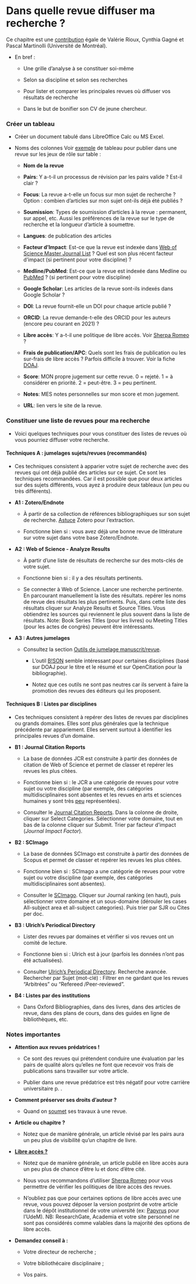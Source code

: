 # Dans quelle revue diffuser ma recherche ? {#sec-oupublier}

Ce chapitre est une [contribution](https://github.com/pmartinolli/where2publish) égale de Valérie Rioux, Cynthia Gagné et Pascal Martinolli (Université de Montréal).

-   En bref :

    -   Une grille d'analyse à se constituer soi-même

    -   Selon sa discipline et selon ses recherches

    -   Pour lister et comparer les principales revues où diffuser vos résultats de recherche

    -   Dans le but de bonifier son CV de jeune chercheur.

### Créer un tableau

-   Créer un document tabulé dans LibreOffice Calc ou MS Excel.

-   Noms des colonnes Voir [exemple](https://github.com/pmartinolli/where2publish/blob/main/where2publish-example-TTRPG.csv) de tableau pour publier dans une revue sur les jeux de rôle sur table :

    -   **Nom de la revue**

    -   **Pairs**: Y a-t-il un processus de révision par les pairs valide ? Est-il clair ?

    -   **Focus**: La revue a-t-elle un focus sur mon sujet de recherche ? Option : combien d'articles sur mon sujet ont-ils déjà été publiés ?

    -   **Soumission**: Types de soumission d'articles à la revue : permanent, sur appel, etc. Aussi les préférences de la revue sur le type de recherche et la longueur d'article à soumettre.

    -   **Langues**: de publication des articles

    -   **Facteur d'Impact**: Est-ce que la revue est indexée dans [Web of Science Master Journal List](https://mjl.clarivate.com/home?utm_source=wos&utm_medium=web&utm_campaign=header-na) ? Quel est son plus récent facteur d'impact (si pertinent pour votre discipline) ?

    -   **Medline/PubMed**: Est-ce que la revue est indexée dans Medline ou [PubMed](https://www.ncbi.nlm.nih.gov/nlmcatalog/journals/) ? (si pertinent pour votre discipline)

    -   **Google Scholar**: Les articles de la revue sont-ils indexés dans Google Scholar ?

    -   **DOI**: La revue fournit-elle un DOI pour chaque article publié ?

    -   **ORCID**: La revue demande-t-elle des ORCID pour les auteurs (encore peu courant en 2021) ?

    -   **Libre accès**: Y a-t-il une politique de libre accès. Voir [Sherpa Romeo](https://v2.sherpa.ac.uk/romeo/) ?

    -   **Frais de publication/APC**: Quels sont les frais de publication ou les sur-frais de libre accès ? Parfois difficile à trouver. Voir la fiche [DOAJ](https://doaj.org/).

    -   **Score**: MON propre jugement sur cette revue. 0 = rejeté. 1 = à considérer en priorité. 2 = peut-être. 3 = peu pertinent.

    -   **Notes**: MES notes personnelles sur mon score et mon jugement.

    -   **URL**: lien vers le site de la revue.

### Constituer une liste de revues pour ma recherche

-   Voici quelques techniques pour vous constituer des listes de revues où vous pourriez diffuser votre recherche.

#### Techniques A : jumelages sujets/revues (recommandés)

-   Ces techniques consistent à apparier votre sujet de recherche avec des revues qui ont déjà publié des articles sur ce sujet. Ce sont les techniques recommandées. Car il est possible que pour deux articles sur des sujets différents, vous ayez à produire deux tableaux (un peu ou très différents).

-   **A1 : Zotero/Endnote**

    -   À partir de sa collection de références bibliographiques sur son sujet de recherche. [Astuce](https://observablehq.com/@pascaliensis/zoterojsnalysis) Zotero pour l'extraction.

    -   Fonctionne bien si : vous avez déjà une bonne revue de littérature sur votre sujet dans votre base Zotero/Endnote.

-   **A2 : Web of Science - Analyze Results**

    -   À partir d'une liste de résultats de recherche sur des mots-clés de votre sujet.

    -   Fonctionne bien si : il y a des résultats pertinents.

    -   Se connecter à Web of Science. Lancer une recherche pertinente. En parcourant manuellement la liste des résultats. repérer les noms de revue des résultats les plus pertinents. Puis, dans cette liste des résultats cliquer sur Analyze Results et Source Titles. Vous obtiendrez les sources qui reviennent le plus souvent dans la liste de résultats. Note: Book Series Titles (pour les livres) ou Meeting Titles (pour les actes de congrès) peuvent être intéressants.

-   **A3 : Autres jumelages**

    -   Consultez la section [Outils de jumelage manuscrit/revue](https://bib.umontreal.ca/gerer-diffuser/communication-savante/publier-article-scientifique).

        -   L'outil [B!SON](https://service.tib.eu/bison/) semble intéressant pour certaines disciplines (basé sur DOAJ pour le titre et le résumé et sur OpenCitation pour la bibliographie).

        -   Notez que ces outils ne sont pas neutres car ils servent à faire la promotion des revues des éditeurs qui les proposent.

#### Techniques B : Listes par disciplines

-   Ces techniques consistent à repérer des listes de revues par disciplines ou grands domaines. Elles sont plus générales que la technique précédente par appariement. Elles servent surtout à identifier les principales revues d'un domaine.

-   **B1 : Journal Citation Reports**

    -   La base de données JCR est construite à partir des données de citation de Web of Science et permet de classer et repérer les revues les plus citées.

    -   Fonctionne bien si : le JCR a une catégorie de revues pour votre sujet ou votre discipline (par exemple, des catégories multidisciplinaires sont absentes et les revues en arts et sciences humaines y sont très [peu](https://support.clarivate.com/ScientificandAcademicResearch/s/article/Journal-Citation-Reports-Reasons-for-not-calculating-Impact-Factors-for-journals-covered-in-Arts-Humanities-Citation-Index?language=en_US) représentées).

    -   Consulter le [Journal Citation Reports](https://jcr.clarivate.com/). Dans la colonne de droite, cliquer sur Select Categories. Sélectionner votre domaine, tout en bas de la colonne cliquer sur Submit. Trier par facteur d'impact (*Journal Impact Factor*).

-   **B2 : SCImago**

    -   La base de données SCImago est construite à partir des données de Scopus et permet de classer et repérer les revues les plus citées.

    -   Fonctionne bien si : SCImago a une catégorie de revues pour votre sujet ou votre discipline (par exemple, des catégories multidisciplinaires sont absentes).

    -   Consulter le [SCImago](http://www.scimagojr.com/). Cliquer sur Journal ranking (en haut), puis sélectionner votre domaine et un sous-domaine (dérouler les cases All-subject area et all-subject categories). Puis trier par SJR ou Cites per doc.

-   **B3 : Ulrich's Periodical Directory**

    -   Lister des revues par domaines et vérifier si vos revues ont un comité de lecture.

    -   Fonctionne bien si : Ulrich est à jour (parfois les données n'ont pas été actualisées).

    -   Consulter [Ulrich's Periodical Directory](https://www.ulrichsweb.com/). Recherche avancée. Rechercher par Sujet (mot-clé) : Filtrer en ne gardant que les revues "Arbitrées" ou "Refereed /Peer-reviewed".

-   **B4 : Listes par des institutions**

    -   Dans Oxford Bibliographies, dans des livres, dans des articles de revue, dans des plans de cours, dans des guides en ligne de bibliothèques, etc.

### Notes importantes

-   **Attention aux revues prédatrices !**

    -   Ce sont des revues qui prétendent conduire une évaluation par les pairs de qualité alors qu'elles ne font que recevoir vos frais de publications sans travailler sur votre article.

    -   Publier dans une revue prédatrice est très négatif pour votre carrière universitaire p. .

-   **Comment préserver ses droits d'auteur ?**

    -   Quand on [soumet](https://www.udice.org/2023/09/29/comment-preserver-les-droits-dauteur-sur-mes-travaux-de-recherche/) ses travaux à une revue.

-   **Article ou chapitre ?**

    -   Notez que de manière générale, un article révisé par les pairs aura un peu plus de visibilité qu'un chapitre de livre.

-   [**Libre accès ?**](#sec-libreacces)

    -   Notez que de manière générale, un article publié en libre accès aura un peu plus de chance d'être lu et donc d'être cité.

    -   Nous vous recommandons d'utiliser [Sherpa Romeo](https://v2.sherpa.ac.uk/romeo/) pour vous permettre de vérifier les politiques de libre accès des revues.

    -   N'oubliez pas que pour certaines options de libre accès avec une revue, vous pouvez déposer la version postprint de votre article dans le dépôt institutionnel de votre université (ex: [Papyrus](https://papyrus.bib.umontreal.ca/) pour l'UdeM). NB: ResearchGate, Academia et votre site personnel ne sont pas considérés comme valables dans la majorité des options de libre accès.

-   **Demandez conseil à :**

    -   Votre directeur de recherche ;

    -   Votre bibliothécaire disciplinaire ;

    -   Vos pairs.
